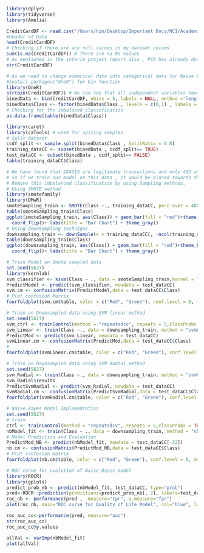 ```r
library(dplyr)
library(tidyverse)
library(Amelia)
```
```r
CreditCardDF <- read.csv("/Users/him/Desktop/Important Docs/NCI/Academic courses/Data mining and machine learning/Clg_Project/dataset/Finalized dataset/CC.csv")
#Header of Data
head(CreditCardDF)
# Checking if there are any null values in my dataset colums
sum(is.na(CreditCardDF)) # There are no Na values 
# As mentioned in the interim project report also , PCA has already done on this dataset so that is the reason
str(CreditCardDF)
```
```r
# As we need to change numerical data into categorical data for Naive Bayes using binning
#install.packages("OneR") for bin function
library(OneR)
str(bin(CreditCardDF)) # We can see that all independent variables have levels 5
binedData <- bin(CreditCardDF, nbins = 5, labels = NULL, method ="length", na.omit = TRUE)
binedData$Class <- factor(binedData$Class , levels = c(0,1) , labels = c("False","True"))
# Checking for the imbalaced classification 
as.data.frame(table(binedData$Class))
```
```r
library(caret)
library(caTools) # used for spiting samples
# Split dataset 
ccdf_split <- sample.split(binedData$Class , SplitRatio = 0.8)
training_dataCC <- subset(binedData , ccdf_split== TRUE)
test_dataCC <- subset(binedData , ccdf_split== FALSE)
table(training_dataCC$Class)
```
```r
# We have found that 284315 are legitimate transactions and only 492 are fault transactions. 
# So if we train our model on this data , it would be biased towards the majority side, so we need to 
# Remove this imbalanced classification by using Sampling methods.
# Using SMOTE method 
library(smotefamily)
library(DMwR)
smoteSampling_train <- SMOTE(Class ~., training_dataCC, perc.over = 4800, k = 5, perc.under = 1000)
table(smoteSampling_train$Class)
ggplot(smoteSampling_train, aes(Class)) + geom_bar(fill = "red")+theme_bw()+
  coord_flip()+ labs(title = "Bar Chart") + theme_gray()
# Using downSampling technique 
downsampling_train <- downSample(x = training_dataCC[, -ncol(training_dataCC)],y = training_dataCC$Class)
table(downsampling_train$Class)
ggplot(downsampling_train, aes(Class)) + geom_bar(fill = "red")+theme_bw()+
  coord_flip()+ labs(title = "Bar Chart") + theme_gray()
```
```r
# Train Model on Smote sampled data
set.seed(5627)
library(kernlab)
svm_classifier <- ksvm(Class ~ ., data = smoteSampling_train,kernel = "vanilladot")
PredictModel <- predict(svm_classifier, newdata = test_dataCC)
svm.cm <- confusionMatrix(PredictModel,data = test_dataCC$Class)
# Plot confusion Matrix
fourfoldplot(svm.cm$table, color = c("Red", "Green"), conf.level = 0, margin = 1, main = "Confusion Matrix for Model")  
```


```r
# Train on Downsampled data using SVM linear method
set.seed(5627)
svm_ctrl <- trainControl(method = "repeatedcv", repeats = 5,classProbs = TRUE,summaryFunction = twoClassSummary)
svm_Linear <- train(Class ~., data = downsampling_train, method = "svmLinear",trControl=svm_ctrl,preProcess = c("center", "scale"),metric = "ROC" ,tuneLength = 10)
PredictMod <- predict(svm_Linear, newdata = test_dataCC)
svmLinear.cm <- confusionMatrix(PredictMod,data = test_dataCC$Class)
#
fourfoldplot(svmLinear.cm$table, color = c("Red", "Green"), conf.level = 0, margin = 1, main = "Confusion Matrix for Model") 
```



```r
# Train on Downsampled data using SVM Radial method
set.seed(5627)
svm_Radial <- train(Class ~., data = downsampling_train, method = "svmRadial",trControl=svm_ctrl,preProcess = c("center", "scale"),metric = "ROC",tuneLength = 10)
svm_Radial$results
PredictSvmRadial <- predict(svm_Radial, newdata = test_dataCC)
svmRadial.cm <- confusionMatrix(PredictSvmRadial,data = test_dataCC$Class)
fourfoldplot(svmRadial.cm$table, color = c("Red", "Green"), conf.level = 0, margin = 1, main = "Confusion Matrix for Model") 
```

```r
# Naive Bayes Model Implementation
set.seed(5627)
# train
ctrl <- trainControl(method = "repeatedcv", repeats = 5,classProbs = TRUE,summaryFunction = twoClassSummary)
nbModel_fit <- train(Class ~ ., data = downsampling_train, method = "nb", metric = "ROC",trControl = ctrl)
# Model Prediction and Evaluation
PredictMod_NB <- predict(nbModel_fit, newdata = test_dataCC[-32])
nb.cm <- confusionMatrix(PredictMod_NB,data = test_dataCC$Class)
# Plot confusion matrix
fourfoldplot(nb.cm$table, color = c("Red", "Green"), conf.level = 0, margin = 1, main = "Confusion Matrix for Model") 
```
```r
# ROC curve for evalution of Naive Bayes model
library(ROCR)
library(gplots)
predict_prob_nb <- predict(nbModel_fit, test_dataCC, type="prob")
pred<-ROCR::prediction(predictions=predict_prob_nb[, 2], labels=test_dataCC$Class) 
roc_nb <- performance(pred ,  measure="tpr", x.measure="fpr")
plot(roc_nb, main="ROC curve for Quality of Life Model", col="blue", lwd=3)
```
```r
roc_auc_cc<-performance(pred, measure="auc")
str(roc_auc_cc)
roc_auc_cc@y.values
```


```r
allVal <- varImp(nbModel_fit)
plot(allVal)
```



